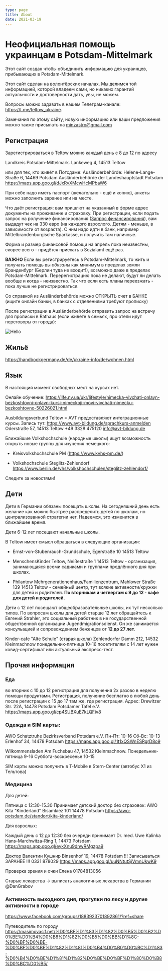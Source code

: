 ```yaml
---
type: page
title: About
date: 2021-03-19
---
```



# Неофициальная помощь украинцам в Potsdam-Mittelmark

Этот сайт создан чтобы объединить информацию для украинцев, прибывающих в Potsdam-Mittelmark.

Этот сайт сделан на волонтёрских началах. Мы делимся той информацией, которой владеем сами, но никаких гарантий актуальности и достоверности дать, увы, не можем.

Вопросы можно задавать в нашем Телеграм-канале: https://t.me/teltow_ukraine.

Замечания по этому сайту, новую информацию или ваши предложения можно также присылать на minzastro@gmail.com

## Регистрация

Зарегистрироваться в Teltow можно каждый день с 8 до 12 по адресу

Landkreis Potsdam-Mittelmark. Lankeweg 4, 14513 Teltow

или для тех, кто живёт в Потсдаме:
Ausländerbehörde: Helene-Lange-Straße 6, 14469 Potsdam
Ausländerbehörde der Landeshauptstadt Potsdam https://maps.app.goo.gl/dJxRvXMcwHcMPbaW6


При себе надо иметь паспорт (желательно - ещё и копию), анкеты можно заполнить заранее или на месте.

Что даёт регистрация: вам пришлют на указанный в форме адрес документы на проживание и страховку.
При регистрации, если подать запрос на ролучение финансирования ([Запрос финансирования](/documents/AntragSozialamt.pdf)), вам
выдадут чек на 330 евро (на каждого взрослого. Детям - меньше, в зависимости от возраста). С ним надо идти в банк, например Mittelbrandenburgische Sparkasse, и получить там наличные.

Форма и размер финансовой помощи на апрель пока неизвестны, скорее всего - придётся приехать в Sozialamt ещё раз.

**ВАЖНО** Если вы регистрируетесь в Potsdam-Mittelmark, то жить и получать помощь вы *обязаны* как минимум в пределах земли Бранденбург (Берлин туда не входит!),
возможно даже в пределах Potsdam-Mittelmark. Перерегистрацию пока не делают, будут ли делать вообще и когда - неизвестно.
Так что если есть планы переезжать - пока лучше не регистрироваться.


Со справкой из Ausländerbehörde можно ОТКРЫТЬ счет в БАНКЕ (ищите онлайн банки, в банках с отделениями требуют прописку)

После регистрации в Ausländerbehörde отправить запрос на встречу для прописки в Rathaus (если живете в семьях, про отели идут переговоры от города):

<Image src="/images/p24.jpg" alt="Hello" width={200} height={500} />

## Жильё

https://handbookgermany.de/de/ukraine-info/de/wohnen.html

## Язык

В настоящий момент свободных мест на курсах нет.

Онлайн обучение: https://life.nv.ua/ukr/lifestyle/nimecka-vivchati-onlayn-bezkoshtovni-onlayn-kursi-nimeckoji-movi-vivchati-nimecku-bezkoshtovno-50226021.html

Ausbildungsverbund Teltow = AVT
предоставляют интеграционные курсы. Запись тут:
https://www.avt-bildung.de/sprachkurs-anmelden
 Oderstraße 57, 14513 Teltow
 +49 3328 475120
 info@avt-bildung.de

Ближайшие Volkshochschule (народные школы) ищут возможность открыть новые группы для изучения немецкого:

* Kreisvolkshochschule PM (https://www.kvhs-pm.de/)

* Volkshochschule Steglitz-Zehlendorf https://www.berlin.de/vhs/volkshochschulen/steglitz-zehlendorf/

Следите за новостями!



## Дети

Дети в Германии обязаны посещать школы.
На сегодняшний день есть желание как можно быстрее распределить детей по школам, но централизованной стратегии нет.
Надеемся, это изменится в ближайшее время.

Дети 6-12 лет посещают начальные школы.

В Teltow имеет смысл обращаться в следующие организации:

* Ernst-von-Stubenrauch-Grundschule, Egerstraße 10 14513 Teltow

* MenschensKinder Teltow, Neißestraße 1 14513 Teltow - организация, занимающаяся всеми садиками и группами продлённого дня при школах.

* Philantow Mehrgenerationenhaus/Familienzentrum, Mahlower Straße 139 14513 Teltow - семейный центр, тут всякие активности/кружки для детей и родителей.
  **По вторникам и четвергам с 9 до 12 - кафе для детей и родителей.**

Дети с 12 лет посещают общеобразовательные школы, их тут несколько типов. По вопросам школы для детей старше 12 лет обращайтесь к Евгений Strahler, это социальный работник в не государственной общественной организации Jugendmigrationsdienst.
Он же занимается консульацией и сопровождением беженцов от **12 до 27 лет**.


Kinder-cafe "Alte Schule" (старая школа)
Zehlendorfer Damm 212, 14532 Kleinmachnow
понедельник-пятница 10-16
посетителям с 14 лет нужен ковид-сертификат или актуальный экспресс-тест.



## Прочая информация

### Еда
во вторник с 10 до 12 регистрация для получения 2х разово в неделю помощи продуктами.
Регистрация, получение бесплатно в любой день после регистрации с 15 до 17 там же, где регистрация.
Адрес:
Drewitzer Str. 22A, 14478 Potsdam
Potsdamer Tafel e.V.
https://maps.app.goo.gl/cp4SUBXuE7kLQFiv8


### Одежда и SIM карты:

AWO Schatztruhe Bezirksverband Potsdam e.V.
Пн-Пт: 10-16
Сб-Вс: 10-13
Erlenhof 34, 14478 Potsdam
https://maps.app.goo.gl/1t1xQSWnESRgrD8o9

Wilkommensladen
Am Fuchsbau 47, 14532 Kleinmachnow.
Понедельник-пятница 9-16
Суббота-воскресенье 10-15

SIM карты можно получить в T-Mobile в Stern-Center (автобус X1 из Тельтова)

### Медицина

Для детей:

Пятница с 12:30-15.30
Принимает детский доктор без страховок:
AWO Kita "Kinderland"
Bisamkiez 101
14478 Potsdam
https://awo-potsdam.de/standort/kita-kinderland/

Для взрослых:

Каждый день с 12 до 12:30 без очереди принимает
Dr. med. Uwe Kalinka
Hans-Marchwitza-Ring 1, 14473 Potsdam
https://maps.app.goo.gl/eykXnu9dnwRMgzpa9

Доктор Валентин Кушнир
Binsenhof 19, 14478 Potsdam
!!!  Записываться ЗАРАНЕЕ  !!!
0331 878029
https://maps.app.goo.gl/uuNNtutSjVmnUkwK9

Проверка зрения и очки
Елена 01784813056

Старые лекарства -> выписать аналогичные лекарства в Германии
@DanGrabov

### Активность выходного дня, прогулки по лесу и другие активности в городе
https://www.facebook.com/groups/1883923701892861/?ref=share

Путеводитель по городу
https://masimovasif.net/%D0%BF%D1%83%D1%82%D0%B5%D0%B2%D0%BE%D0%B4%D0%B8%D1%82%D0%B5%D0%BB%D1%8C-%D0%BF%D0%BE-%D0%BF%D0%BE%D1%82%D1%81%D0%B4%D0%B0%D0%BC%D1%83-%D0%B4%D0%BE%D1%81%D1%82%D0%BE%D0%BF%D1%80%D0%B8%D0%BC%D0%B5/
